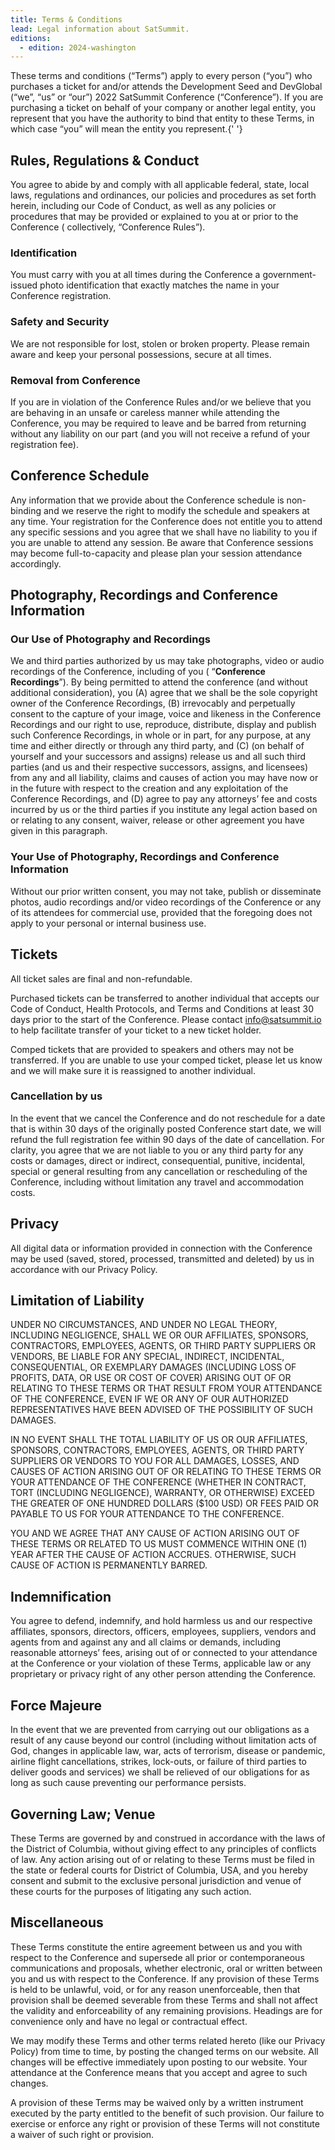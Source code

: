 ```yaml
---
title: Terms & Conditions
lead: Legal information about SatSummit.
editions:
  - edition: 2024-washington
---
```

These terms and conditions (“Terms”) apply to every person (“you”) who purchases a ticket for and/or attends the Development Seed and DevGlobal  (“we”, “us” or “our”) 2022 SatSummit Conference (“Conference”). If you are purchasing a ticket on behalf of your company or another legal entity, you represent that you have the authority to bind that entity to these Terms, in which case “you” will mean the entity you represent.{' '}

## Rules, Regulations & Conduct

You agree to abide by and comply with all applicable federal, state, local laws, regulations and ordinances, our policies and procedures as set forth herein, including our Code of Conduct, as well as any policies or procedures that may be provided or explained to you at or prior to the Conference ( collectively, “Conference Rules”).

### Identification

You must carry with you at all times during the Conference a government-issued photo identification that exactly matches the name in your Conference registration.

### Safety and Security

We are not responsible for lost, stolen or broken property. Please remain aware and keep your personal possessions, secure at all times.

### Removal from Conference

If you are in violation of the Conference Rules and/or we believe that you are behaving in an unsafe or careless manner while attending the Conference, you may be required to leave and be barred from returning without any liability on our part (and you will not receive a refund of your registration fee).

## Conference Schedule

Any information that we provide about the Conference schedule is non-binding and we reserve the right to modify the schedule and speakers at any time. Your registration for the Conference does not entitle you to attend any specific sessions and you agree that we shall have no liability to you if you are unable to attend any session. Be aware that Conference sessions may become full-to-capacity and please plan your session attendance accordingly.

## Photography, Recordings and Conference Information

### Our Use of Photography and Recordings

We and third parties authorized by us may take photographs, video or audio recordings of the Conference, including of you ( “**Conference Recordings**”). By being permitted to attend the conference (and without additional consideration), you (A) agree that we shall be the sole copyright owner of the Conference Recordings, (B) irrevocably and perpetually consent to the capture of your image, voice and likeness in the Conference Recordings and our right to use, reproduce, distribute, display and publish such Conference Recordings, in whole or in part, for any purpose, at any time and either directly or through any third party, and (C) (on behalf of yourself and your successors and assigns) release us and all such third parties (and us and their respective successors, assigns, and licensees) from any and all liability, claims and causes of action you may have now or in the future with respect to the creation and any exploitation of the Conference Recordings, and (D) agree to pay any attorneys’ fee and costs incurred by us or the third parties if you institute any legal action based on or relating to any consent, waiver, release or other agreement you have given in this paragraph.

### Your Use of Photography, Recordings and Conference Information

Without our prior written consent, you may not take, publish or disseminate photos, audio recordings and/or video recordings of the Conference or any of its attendees for commercial use, provided that the foregoing does not apply to your personal or internal business use.

## Tickets

All ticket sales are final and non-refundable.

Purchased tickets can be transferred to another individual that accepts our Code of Conduct, Health Protocols, and Terms and Conditions at least 30 days prior to the start of the Conference. Please contact info@satsummit.io to help facilitate transfer of your ticket to a new ticket holder.

Comped tickets that are provided to speakers and others may not be transferred. If you are unable to use your comped ticket, please let us know and we will make sure it is reassigned to another individual.

### Cancellation by us

In the event that we cancel the Conference and do not reschedule for a date that is within 30 days of the originally posted Conference start date, we will refund the full registration fee within 90 days of the date of cancellation. For clarity, you agree that we are not liable to you or any third party for any costs or damages, direct or indirect, consequential, punitive, incidental, special or general resulting from any cancellation or rescheduling of the Conference, including without limitation any travel and accommodation costs.

## Privacy

All digital data or information provided in connection with the Conference may be used (saved, stored, processed, transmitted and deleted) by us in accordance with our Privacy Policy.

## Limitation of Liability

UNDER NO CIRCUMSTANCES, AND UNDER NO LEGAL THEORY, INCLUDING NEGLIGENCE, SHALL WE OR OUR AFFILIATES, SPONSORS, CONTRACTORS, EMPLOYEES, AGENTS, OR THIRD PARTY SUPPLIERS OR VENDORS, BE LIABLE FOR ANY SPECIAL, INDIRECT, INCIDENTAL, CONSEQUENTIAL, OR EXEMPLARY DAMAGES (INCLUDING LOSS OF PROFITS, DATA, OR USE OR COST OF COVER) ARISING OUT OF OR RELATING TO THESE TERMS OR THAT RESULT FROM YOUR ATTENDANCE OF THE CONFERENCE, EVEN IF WE OR ANY OF OUR AUTHORIZED REPRESENTATIVES HAVE BEEN ADVISED OF THE POSSIBILITY OF SUCH DAMAGES.

IN NO EVENT SHALL THE TOTAL LIABILITY OF US OR OUR AFFILIATES, SPONSORS, CONTRACTORS, EMPLOYEES, AGENTS, OR THIRD PARTY SUPPLIERS OR VENDORS TO YOU FOR ALL DAMAGES, LOSSES, AND CAUSES OF ACTION ARISING OUT OF OR RELATING TO THESE TERMS OR YOUR ATTENDANCE OF THE CONFERENCE (WHETHER IN CONTRACT, TORT (INCLUDING NEGLIGENCE), WARRANTY, OR OTHERWISE) EXCEED THE GREATER OF ONE HUNDRED DOLLARS ($100 USD) OR FEES PAID OR PAYABLE TO US FOR YOUR ATTENDANCE TO THE CONFERENCE.

YOU AND WE AGREE THAT ANY CAUSE OF ACTION ARISING OUT OF THESE TERMS OR RELATED TO US MUST COMMENCE WITHIN ONE (1) YEAR AFTER THE CAUSE OF ACTION ACCRUES. OTHERWISE, SUCH CAUSE OF ACTION IS PERMANENTLY BARRED.

## Indemnification

You agree to defend, indemnify, and hold harmless us and our respective affiliates, sponsors, directors, officers, employees, suppliers, vendors and agents from and against any and all claims or demands, including reasonable attorneys’ fees, arising out of or connected to your attendance at the Conference or your violation of these Terms, applicable law or any proprietary or privacy right of any other person attending the Conference.

## Force Majeure

In the event that we are prevented from carrying out our obligations as a result of any cause beyond our control (including without limitation acts of God, changes in applicable law, war, acts of terrorism, disease or pandemic, airline flight cancellations, strikes, lock-outs, or failure of third parties to deliver goods and services) we shall be relieved of our obligations for as long as such cause preventing our performance persists.

## Governing Law; Venue

These Terms are governed by and construed in accordance with the laws of the District of Columbia, without giving effect to any principles of conflicts of law. Any action arising out of or relating to these Terms must be filed in the state or federal courts for District of Columbia, USA, and you hereby consent and submit to the exclusive personal jurisdiction and venue of these courts for the purposes of litigating any such action.

## Miscellaneous

These Terms constitute the entire agreement between us and you with respect to the Conference and supersede all prior or contemporaneous communications and proposals, whether electronic, oral or written between you and us with respect to the Conference. If any provision of these Terms is held to be unlawful, void, or for any reason unenforceable, then that provision shall be deemed severable from these Terms and shall not affect the validity and enforceability of any remaining provisions. Headings are for convenience only and have no legal or contractual effect.

We may modify these Terms and other terms related hereto (like our Privacy Policy) from time to time, by posting the changed terms on our website. All changes will be effective immediately upon posting to our website. Your attendance at the Conference means that you accept and agree to such changes.

A provision of these Terms may be waived only by a written instrument executed by the party entitled to the benefit of such provision. Our failure to exercise or enforce any right or provision of these Terms will not constitute a waiver of such right or provision.